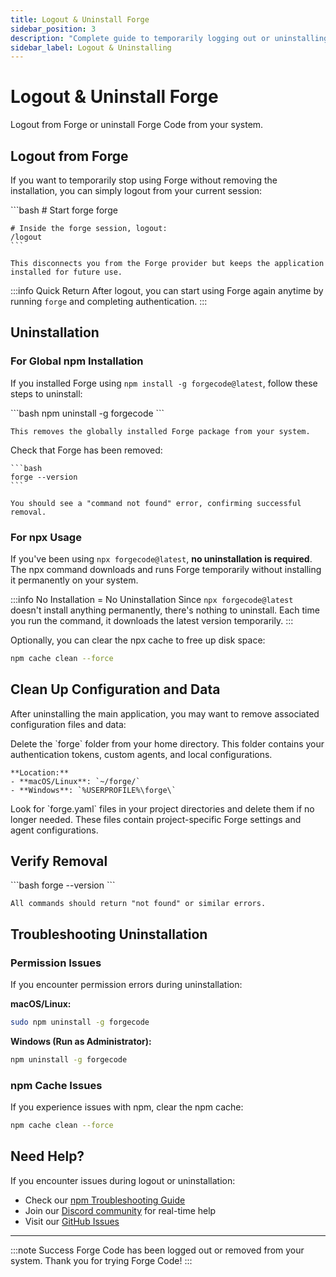 ```yaml
---
title: Logout & Uninstall Forge
sidebar_position: 3
description: "Complete guide to temporarily logging out or uninstalling Forge Code from your system."
sidebar_label: Logout & Uninstalling
---
```



# Logout & Uninstall Forge

Logout from Forge or uninstall Forge Code from your system.

## Logout from Forge

If you want to temporarily stop using Forge without removing the installation, you can simply logout from your current session:

<Steps>
  <Step title="Start Forge and logout">
    ```bash
    # Start forge
    forge

    # Inside the forge session, logout:
    /logout
    ```

    This disconnects you from the Forge provider but keeps the application installed for future use.

  </Step>
</Steps>

:::info Quick Return
After logout, you can start using Forge again anytime by running `forge` and completing authentication.
:::

## Uninstallation

### For Global npm Installation

If you installed Forge using `npm install -g forgecode@latest`, follow these steps to uninstall:

<Steps>
  <Step title="Uninstall">
    ```bash
    npm uninstall -g forgecode
    ```

    This removes the globally installed Forge package from your system.

  </Step>

  <Step title="Verify removal">
    Check that Forge has been removed:

    ```bash
    forge --version
    ```

    You should see a "command not found" error, confirming successful removal.

  </Step>
</Steps>

### For npx Usage

If you've been using `npx forgecode@latest`, **no uninstallation is required**. The npx command downloads and runs Forge temporarily without installing it permanently on your system.

:::info No Installation = No Uninstallation
Since `npx forgecode@latest` doesn't install anything permanently, there's nothing to uninstall. Each time you run the command, it downloads the latest version temporarily.
:::

Optionally, you can clear the npx cache to free up disk space:

```bash
npm cache clean --force
```

## Clean Up Configuration and Data

After uninstalling the main application, you may want to remove associated configuration files and data:

<Steps>
  <Step title="Remove Forge configuration directory">
    Delete the `forge` folder from your home directory. This folder contains your authentication tokens, custom agents, and local configurations.

    **Location:**
    - **macOS/Linux**: `~/forge/`
    - **Windows**: `%USERPROFILE%\forge\`

  </Step>
  
  <Step title="Remove project-specific configurations (optional)">
    Look for `forge.yaml` files in your project directories and delete them if no longer needed. These files contain project-specific Forge settings and agent configurations.
  </Step>
</Steps>

## Verify Removal

<Steps>
  <Step title="Check command availability">
    ```bash
    forge --version
    ```
    
    All commands should return "not found" or similar errors.
  </Step>

</Steps>

## Troubleshooting Uninstallation

### Permission Issues

If you encounter permission errors during uninstallation:

**macOS/Linux:**

```bash
sudo npm uninstall -g forgecode
```

**Windows (Run as Administrator):**

```cmd
npm uninstall -g forgecode
```

### npm Cache Issues

If you experience issues with npm, clear the npm cache:

```bash
npm cache clean --force
```

## Need Help?

If you encounter issues during logout or uninstallation:

- Check our [npm Troubleshooting Guide](/docs/npm-troubleshooting)
- Join our [Discord community](https://discord.gg/kRZBPpkgwq) for real-time help
- Visit our [GitHub Issues](https://github.com/antinomyhq/forge/issues)

---

:::note Success
Forge Code has been logged out or removed from your system. Thank you for trying Forge Code!
:::
